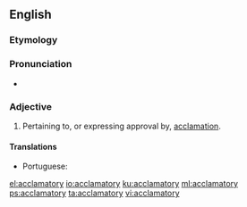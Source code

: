 ==English==

===Etymology===
{{suffix|acclaim|atory|lang=en}}

===Pronunciation===
* {{a|US}} {{IPA|/ə.ˈklæm.ə.tɔɹ.i/|lang=en}}

===Adjective===
{{head|en|adjective}}

# Pertaining to, or expressing approval by, [[acclamation]].

====Translations====
{{trans-top|pertaining to, or expressing approval by, acclamation}}
* Portuguese: {{t|pt|aclamatório}}
{{trans-mid}}
{{trans-bottom}}

[[el:acclamatory]]
[[io:acclamatory]]
[[ku:acclamatory]]
[[ml:acclamatory]]
[[ps:acclamatory]]
[[ta:acclamatory]]
[[vi:acclamatory]]
